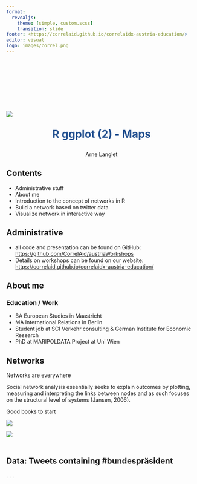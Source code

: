 ```yaml
---
format:
  revealjs: 
    theme: [simple, custom.scss]
    transition: slide
footer: <https://correlaid.github.io/correlaidx-austria-education/>
editor: visual
logo: images/correl.png
---
```


##  {margin="0.6"}

::: {style="margin-top: 150px;"}
::: {fig-align="center"}
::: nostretch
![](images/correl_aus.png){fig-align="center"}
:::
:::
:::

::: {style="text-align: center; font-size:2em; color:#214f8f"}
**R ggplot (2) - Maps**
:::

::: {style="text-align: center;"}
Arne Langlet
:::

## Contents {.smaller}

::: incremental
-   Administrative stuff
-   About me
-   Introduction to the concept of networks in R
-   Build a network based on twitter data
-   Visualize network in interactive way
:::

## Administrative

::: incremental
-   all code and presentation can be found on GitHub: <https://github.com/CorrelAid/austriaWorkshops>
-   Details on workshops can be found on our website: <https://correlaid.github.io/correlaidx-austria-education/>
:::

## About me {.smaller}

### Education / Work

::: incremental
-   BA European Studies in Maastricht
-   MA International Relations in Berlin
-   Student job at SCI Verkehr consulting & German Institute for Economic Research
-   PhD at MARIPOLDATA Project at Uni Wien
:::

## Networks {.smaller}

Networks are everywhere

Social network analysis essentially seeks to explain outcomes by plotting, measuring and interpreting the links between nodes and as such focuses on the structural level of systems (Jansen, 2006).

Good books to start

::: {style="margin-bottom: 50px;"}
::: {layout="[[1,1,1,1,1], [1,1,1,1,1]]"}
![](images/Download-01.jpg)

![](images/Download%20(1).jpg)
:::
:::

##  {.smaller}

::: {layout="[[1,1,1,1,1]]"}
## Data: Tweets containing #bundespräsident {.smaller}
:::

. . .

##  {.smaller}

##  {.smaller}
